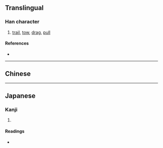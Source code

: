 {{also|曳}}
{{character info/new}}
==Translingual==

===Han character===
{{Han char|rn=73|rad=曰|as=03|sn=7|four=|canj=ILWP|ids=⿺曳丶}}

# [[trail]], [[tow]], [[drag]], [[pull]]

====References====
* {{Han ref|kx=0502.061|dkj=14284|dj=0874.050|hdz=21488.030|uh=66F5|ud=26357}}

----

==Chinese==
{{zh-see|曳|v}}

----

==Japanese==

===Kanji===
{{ja-kanji|grade=|rs=曰03}}

# {{defn|lang=ja|sort=曰03}}

====Readings====
* {{ja-readings|on=[[えい]] (ei)|kun=[[ひく]] (hiku)}}